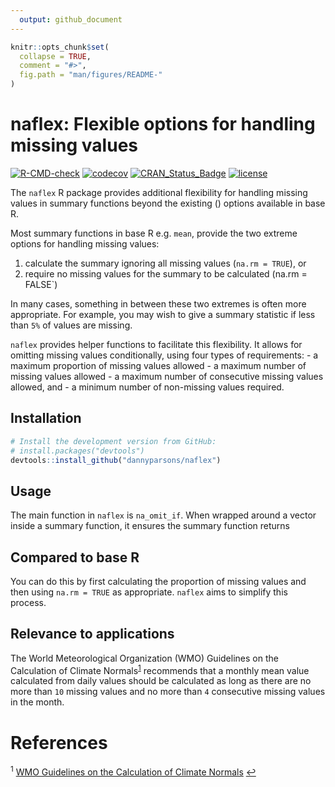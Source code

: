 ```yaml
---
  output: github_document
---
```


<!-- README.md is generated from README.Rmd. Please edit that file -->

```r
knitr::opts_chunk$set(
  collapse = TRUE,
  comment = "#>",
  fig.path = "man/figures/README-"
)
```

# naflex: Flexible options for handling missing values

<!-- badges: start -->
[![R-CMD-check](https://github.com/dannyparsons/naflex/actions/workflows/R-CMD-check.yaml/badge.svg)](https://github.com/dannyparsons/naflex/actions/workflows/R-CMD-check.yaml)
[![codecov](https://codecov.io/gh/dannyparsons/naflex/branch/master/graph/badge.svg?token=MSQKXE5UYR)](https://codecov.io/gh/dannyparsons/naflex)
[![CRAN_Status_Badge](https://www.r-pkg.org/badges/version/naflex)](https://cran.r-project.org/package=naflex)
[![license](https://img.shields.io/badge/license-LGPL (>= 3)-lightgrey.svg)](https://choosealicense.com/)
<!-- badges: end -->

The `naflex` R package provides additional flexibility for handling missing values in summary functions beyond the existing (\code{na.rm = TRUE/FALSE}) options available in base R.

Most summary functions in base R e.g. `mean`, provide the two extreme options for handling missing values:

1. calculate the summary ignoring all missing values (`na.rm = TRUE`), or
2. require no missing values for the summary to be calculated (na.rm = FALSE`)

In many cases, something in between these two extremes is often more appropriate. For example, you may wish to give a summary statistic if less than `5%` of values are missing.

`naflex` provides helper functions to facilitate this flexibility. It allows for omitting missing values conditionally, using four types of requirements:
- a maximum proportion of missing values allowed
- a maximum number of missing values allowed
- a maximum number of consecutive missing values allowed, and
- a minimum number of non-missing values required.

## Installation

```r
# Install the development version from GitHub:
# install.packages("devtools")
devtools::install_github("dannyparsons/naflex")
```

## Usage

The main function in `naflex` is `na_omit_if`. When wrapped around a vector inside a summary function, it ensures the summary function returns 

## Compared to base R

You can do this by first calculating the proportion of missing values and then using `na.rm = TRUE` as appropriate. `naflex` aims to simplify this process.

## Relevance to applications

The World Meteorological Organization (WMO) Guidelines on the Calculation of Climate Normals<sup id="a1">[1](#f1)</sup> recommends that a monthly mean value calculated from daily values should be calculated as long as there are no more than `10` missing values and no more than `4` consecutive missing values in the month.

# References
<sup id="f1">1</sup> <a href="https://library.wmo.int/index.php?lvl=notice_display&id=20130#.XljKS84zZnI">WMO Guidelines on the Calculation of Climate Normals</a> [↩](#a1)
